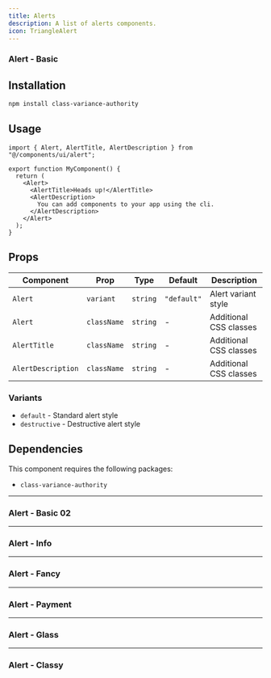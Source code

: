 ```yaml
---
title: Alerts
description: A list of alerts components.
icon: TriangleAlert
---
```


### Alert - Basic


<Preview link="alert/alert-01">
    <Alert01 />
</Preview>

## Installation

```bash
npm install class-variance-authority
```

## Usage

```tsx
import { Alert, AlertTitle, AlertDescription } from "@/components/ui/alert";

export function MyComponent() {
  return (
    <Alert>
      <AlertTitle>Heads up!</AlertTitle>
      <AlertDescription>
        You can add components to your app using the cli.
      </AlertDescription>
    </Alert>
  );
}
```

## Props

| Component | Prop | Type | Default | Description |
| --------- | ---- | ---- | ------- | ----------- |
| `Alert` | `variant` | `string` | `"default"` | Alert variant style |
| `Alert` | `className` | `string` | - | Additional CSS classes |
| `AlertTitle` | `className` | `string` | - | Additional CSS classes |
| `AlertDescription` | `className` | `string` | - | Additional CSS classes |

### Variants

- `default` - Standard alert style
- `destructive` - Destructive alert style

## Dependencies

This component requires the following packages:

- `class-variance-authority`

---

### Alert - Basic 02


<Preview link="alert/alert-02">
    <Alert02 />
</Preview>

---

### Alert - Info


<Preview link="alert/alert-03">
    <Alert03 />
</Preview>


---

### Alert - Fancy


<Preview link="alert/alert-04">
    <Alert04 />
</Preview>

---

### Alert - Payment


<Preview link="alert/alert-05">
    <Alert05 />
</Preview>

---

### Alert - Glass


<Preview link="alert/alert-06">
    <Alert06 />
</Preview>

---

### Alert - Classy


<Preview link="alert/alert-07">
    <Alert07 />
</Preview>

